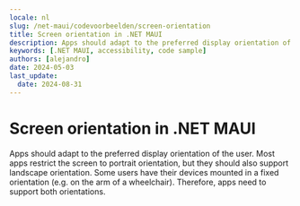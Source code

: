 ```yaml
---
locale: nl
slug: /net-maui/codevoorbeelden/screen-orientation
title: Screen orientation in .NET MAUI
description: Apps should adapt to the preferred display orientation of the user.
keywords: [.NET MAUI, accessibility, code sample]
authors: [alejandro]
date: 2024-05-03
last_update:
  date: 2024-08-31
---
```


# Screen orientation in .NET MAUI

Apps should adapt to the preferred display orientation of the user. Most apps restrict the screen to portrait orientation, but they should also support landscape orientation. Some users have their devices mounted in a fixed orientation (e.g. on the arm of a wheelchair). Therefore, apps need to support both orientations.

<CodeSample id="screen-orientation" framework="net-maui" locale="en"/>
